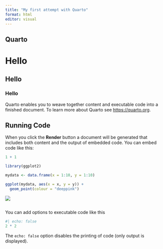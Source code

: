 ```yaml
---
title: "My first attempt with Quarto"
format: html
editor: visual
---
```


## Quarto

# Hello

## Hello

### Hello

Quarto enables you to weave together content and executable code into a finished document. To learn more about Quarto see <https://quarto.org>.

## Running Code

When you click the **Render** button a document will be generated that includes both content and the output of embedded code. You can embed code like this:

```r
1 + 1
```

```r
library(ggplot2)

mydata <- data.frame(x = 1:10, y = 1:10)

ggplot(mydata, aes(x = x, y = y)) +
  geom_point(colour = "deeppink")
```

![](https://media2.giphy.com/media/v1.Y2lkPTc5MGI3NjExazFhM3N3Z2dwdHo4dWRiY2xzbWI2a2hzYTZrYWZxY3F1YmZrc2x1YiZlcD12MV9pbnRlcm5hbF9naWZfYnlfaWQmY3Q9Zw/mUrBX1TF0kCRi/giphy.gif)

![]()

You can add options to executable code like this

```r
#| echo: false
2 * 2
```

The `echo: false` option disables the printing of code (only output is displayed).

